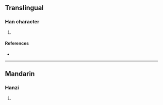 {{character info/new}}
==Translingual==

===Han character===
{{Han char|rn=96|rad=玉|as=15|sn=19|four=|canj=MGMBE|ids=⿰𤣩憂}}

# {{defn|Han|sort=玉15}}

====References====
* {{Han ref|kx=0744.310|dkj=21323|hdz=21144.140|uh=74C7|ud=29895}}

----

==Mandarin==

===Hanzi===
{{cmn-hanzi|pin=[[róu]] ([[rou2]])|wg=jou<sup>2</sup>}}

# {{defn|lang=cmn|sort=玉15}}